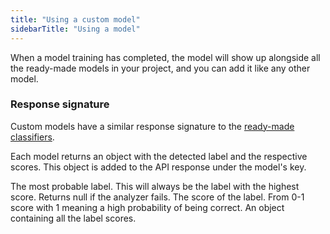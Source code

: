 ```yaml
---
title: "Using a custom model"
sidebarTitle: "Using a model"
---
```


When a model training has completed, the model will show up alongside all the ready-made models in your project, and you can add it like any other model.

### Response signature

Custom models have a similar response signature to the [ready-made classifiers](/models/classifier-overview).

Each model returns an object with the detected label and the respective scores. This object is added to the API response under the model's key.

<ResponseField name="label" type="string" required>
  The most probable label. This will always be the label with the highest score.
  Returns null if the analyzer fails.
</ResponseField>
<ResponseField name="score" type="number" required>
  The score of the label. From 0-1 score with 1 meaning a high probability of
  being correct.
</ResponseField>
<ResponseField name="label_scores" type="object" required>
  An object containing all the label scores.
</ResponseField>
